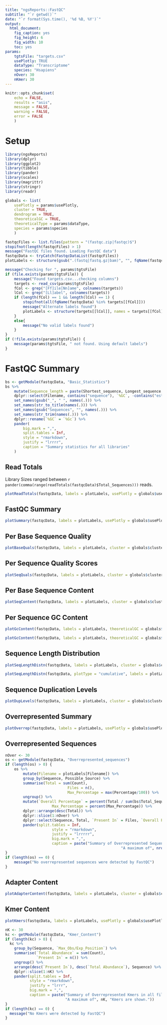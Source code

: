 ```yaml
---
title: "ngsReports::FastQC"
subtitle: "`r getwd()`"
date: "`r format(Sys.time(), '%d %B, %Y')`"
output: 
  html_document: 
    fig_caption: yes
    fig_height: 6
    fig_width: 10
    toc: yes
params:
    tgtsFile: "targets.csv"
    usePlotly: TRUE
    dataType: "Transcriptome"
    species: "Hsapiens"
    nOver: 30
    nKmer: 30
---
```


```r
knitr::opts_chunk$set(
    echo = FALSE,
    results = "asis",
    message = FALSE, 
    warning = FALSE,
    error = FALSE
    )
```


# Setup

```r
library(ngsReports)
library(dplyr)
library(ggplot2)
library(tibble)
library(pander)
library(scales)
library(magrittr)
library(stringr)
library(readr)
```

```r
globals <- list(
    usePlotly = params$usePlotly,
    cluster = TRUE,
    dendrogram = TRUE,
    theoreticalGC = TRUE,
    theoreticalType = params$dataType,
    species = params$species
    )
```


```r
fastqcFiles <- list.files(pattern = "(fastqc.zip|fastqc)$")
stopifnot(length(fastqcFiles) > 1)
message("FastQC files found. Loading FastQC data")
fastqcData <- tryCatch(FastqcDataList(fastqcFiles))
plotLabels <- structure(gsub(".(fastq|fastq.gz|bam)", "", fqName(fastqcData)),	names = fqName(fastqcData))
```


```r
message("Checking for ", params$tgtsFile)
if (file.exists(params$tgtsFile)) {
	message("Found targets.csv...checking columns")
	targets <- read_csv(params$tgtsFile)
	fCol <- grep("[Ff]ile[Nn]ame", colnames(targets))
	lCol <- grep("[Ll]abel", colnames(targets))
	if (length(fCol) == 1 && length(lCol) == 1) {
		stopifnot(all(fqName(fastqcData) %in% targets[[fCol]]))
		message("Alternate labels found")
		plotLabels <- structure(targets[[lCol]], names = targets[[fCol]])
	}
	else{
		message("No valid labels found")
	}
}
if (!file.exists(params$tgtsFile)) {
	message(params$tgtsFile, " not found. Using default labels")
}
```


# FastQC Summary


```r
bs <- getModule(fastqcData, "Basic_Statistics")
bs %>%
	mutate(Sequence_length = paste(Shortest_sequence, Longest_sequence, sep = "-")) %>%
	dplyr::select(Filename, contains("sequence"), `%GC`, -contains("est")) %>%
	set_names(gsub("_", " ", names(.))) %>%
    set_names(str_to_title(names(.))) %>%
    set_names(gsub("Sequences", "", names(.))) %>%
    set_names(str_trim(names(.))) %>%
    dplyr::rename(`%GC` = `%Gc`) %>%
    pander(
        big.mark = ",",
        split.tables = Inf,
        style = "rmarkdown",
        justify = "lrrrr",
        caption = "Summary statistics for all libraries"
    )
```

## Read Totals

Library Sizes ranged between `r pander(comma(range(readTotals(fastqcData)$Total_Sequences)))` reads.

```r
plotReadTotals(fastqcData, labels = plotLabels, usePlotly = globals$usePlotly)
```


## FastQC Summary

```r
plotSummary(fastqcData, labels = plotLabels, usePlotly = globals$usePlotly)
```

## Per Base Sequence Quality

```r
plotBaseQuals(fastqcData, labels = plotLabels, cluster = globals$cluster, dendrogram = globals$dendrogram, usePlotly = globals$usePlotly)
```

## Per Sequence Quality Scores

```r
plotSeqQuals(fastqcData, labels = plotLabels, cluster = globals$cluster, dendrogram = globals$dendrogram, usePlotly = globals$usePlotly)
```

## Per Base Sequence Content

```r
plotSeqContent(fastqcData, labels = plotLabels, cluster = globals$cluster, dendrogram = globals$dendrogram, usePlotly = globals$usePlotly)
```

## Per Sequence GC Content

```r
plotGcContent(fastqcData, labels = plotLabels, theoreticalGC = globals$theoreticalGC, theoreticalType = globals$theoreticalType, species = globals$species, cluster = globals$cluster, dendrogram = globals$dendrogram, usePlotly = globals$usePlotly)
```


```r
plotGcContent(fastqcData, labels = plotLabels, theoreticalGC = globals$theoreticalGC, theoreticalType = globals$theoreticalType, species = globals$species, plotType = "line", usePlotly = globals$usePlotly)
```

## Sequence Length Distribution

```r
plotSeqLengthDistn(fastqcData, labels = plotLabels, cluster = globals$cluster, dendrogram = globals$dendrogram, usePlotly = globals$usePlotly)
```

```r
plotSeqLengthDistn(fastqcData, plotType = "cumulative", labels = plotLabels, cluster = globals$cluster, dendrogram = globals$dendrogram, usePlotly = globals$usePlotly)
```

## Sequence Duplication Levels

```r
plotDupLevels(fastqcData, labels = plotLabels, cluster = globals$cluster, dendrogram = globals$dendrogram, usePlotly = globals$usePlotly)
```

## Overrepresented Summary

```r
plotOverrep(fastqcData, labels = plotLabels, usePlotly = globals$usePlotly)
```

## Overrepresented Sequences

```r
nOver <- 30
os <- getModule(fastqcData, "Overrepresented_sequences") 
if (length(os) > 0) {
	os %>% 
		mutate(Filename = plotLabels[Filename]) %>%
		group_by(Sequence, Possible_Source) %>%
		summarise(Total = sum(Count),
							Files = n(),
							Max_Percentage = max(Percentage/100)) %>%
		ungroup() %>%
		mutate(`Overall Percentage` = percent(Total / sum(bs$Total_Sequences)),
					 Max_Percentage = percent(Max_Percentage)) %>%
		dplyr::arrange(desc(Total)) %>%
		dplyr::slice(1:nOver) %>%
		dplyr::select(Sequence, Total, `Present In` = Files, `Overall Percentage`, Max_Percentage, Possible_Source) %>%
		pander(split.tables = Inf,
					 style = "rmarkdown",
					 justify = "lrrrrr",
					 big.mark = ",",
					 caption = paste("Summary of Overrepresented Sequences in all files.",
					 								"A maximum of", nrow(.), "seqences are shown."))
}
if (length(os) == 0) {
	message("No overrepresented sequences were detected by FastQC")
}
```


## Adapter Content

```r
plotAdapterContent(fastqcData, labels = plotLabels, cluster = globals$cluster, dendrogram = globals$dendrogram, usePlotly = globals$usePlotly) 
```

## Kmer Content

```r
plotKmers(fastqcData, labels = plotLabels, usePlotly = globals$usePlotly, cluster = globals$cluster, dendrogram = globals$dendrogram)
```

```r
nK <- 30
kc <- getModule(fastqcData, "Kmer_Content")
if (length(kc) > 0) {
  kc %>%
    group_by(Sequence, `Max_Obs/Exp_Position`) %>%
    summarise(`Total Abundance` = sum(Count),
              `Present In` = n()) %>%
    ungroup() %>%
    arrange(desc(`Present In`), desc(`Total Abundance`), Sequence) %>%
    dplyr::slice(1:nK) %>%
    pander(split.tables = Inf,
           style = "rmarkdown",
           justify = "lrrr",
           big.mark = ",",
           caption = paste("Summary of Overrepresented Kmers in all files.",
                           "A maximum of", nK, "Kmers are shown."))
}
if (length(kc) == 0) {
  message("No Kmers were detected by FastQC")
}
```

